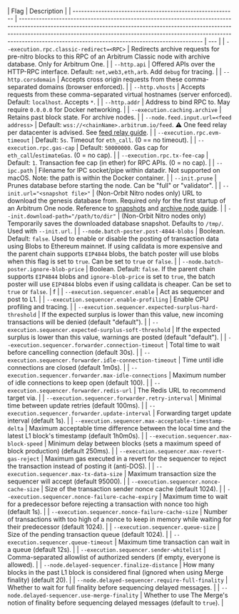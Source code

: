 <section class='small-table'>

| Flag                                                      | Description                                                                                                                                                                                                                                                                                                |
| --------------------------------------------------------- | ---------------------------------------------------------------------------------------------------------------------------------------------------------------------------------------------------------------------------------------------------------------------------------------------------------- | --- |
| `--execution.rpc.classic-redirect=<RPC>`                  | Redirects archive requests for pre-nitro blocks to this RPC of an Arbitrum Classic node with archive database. Only for Arbitrum One.                                                                                                                                                                      |
| `--http.api`                                              | Offered APIs over the HTTP-RPC interface. Default: `net,web3,eth,arb`. Add `debug` for tracing.                                                                                                                                                                                                            |
| `--http.corsdomain`                                       | Accepts cross origin requests from these comma-separated domains (browser enforced).                                                                                                                                                                                                                       |
| `--http.vhosts`                                           | Accepts requests from these comma-separated virtual hostnames (server enforced). Default: `localhost`. Accepts `*`.                                                                                                                                                                                        |
| `--http.addr`                                             | Address to bind RPC to. May require `0.0.0.0` for Docker networking.                                                                                                                                                                                                                                       |
| `--execution.caching.archive`                             | Retains past block state. For archive nodes.                                                                                                                                                                                                                                                               |
| `--node.feed.input.url=<feed address>`                    | Default: `wss://<chainName>.arbitrum.io/feed`. ⚠️ One feed relay per datacenter is advised. See [feed relay guide](/run-arbitrum-node/sequencer/01-run-feed-relay.mdx).                                                                                                                                    |
| `--execution.rpc.evm-timeout`                             | Default: `5s`. Timeout for `eth_call`. (0 == no timeout).                                                                                                                                                                                                                                                  |
| `--execution.rpc.gas-cap`                                 | Default: `50000000`. Gas cap for `eth_call`/`estimateGas`. (0 = no cap).                                                                                                                                                                                                                                   |
| `--execution.rpc.tx-fee-cap`                              | Default: `1`. Transaction fee cap (in ether) for RPC APIs. (0 = no cap).                                                                                                                                                                                                                                   |
| `--ipc.path`                                              | Filename for IPC socket/pipe within datadir. Not supported on macOS. Note: the path is within the Docker container.                                                                                                                                                                                        |
| `--init.prune`                                            | Prunes database before starting the node. Can be "full" or "validator".                                                                                                                                                                                                                                    |
| `--init.url="<snapshot file>"`                            | (Non-Orbit Nitro nodes only) URL to download the genesis database from. Required only for the first startup of an Arbitrum One node. Reference to [snapshots](https://snapshot.arbitrum.foundation/index.html) and [archive node guide](/run-arbitrum-node/more-types/01-run-archive-node.mdx).            |
| `--init.download-path="/path/to/dir"`                     | (Non-Orbit Nitro nodes only) Temporarily saves the downloaded database snapshot. Defaults to `/tmp/`. Used with `--init.url`.                                                                                                                                                                              |
| `--node.batch-poster.post-4844-blobs`                     | Boolean. Default: `false`. Used to enable or disable the posting of transaction data using Blobs to Ethereum mainnet. If using calldata is more expensive and the parent chain supports `EIP4844` blobs, the batch poster will use blobs when this flag is set to `true`. Can be set to `true` or `false`. |
| `--node.batch-poster.ignore-blob-price`                   | Boolean. Default: `false`. If the parent chain supports `EIP4844` blobs and `ignore-blob-price` is set to `true`, the batch poster will use `EIP4844` blobs even if using calldata is cheaper. Can be set to `true` or `false`.                                                                            | f   |
| `--execution.sequencer.enable`                            | Act as sequencer and post to L1.                                                                                                                                                                                                                                                                           |
| `--execution.sequencer.enable-profiling`                  | Enable CPU profiling and tracing.                                                                                                                                                                                                                                                                          |
| `--execution.sequencer.expected-surplus-hard-threshold`   | If the expected surplus is lower than this value, new incoming transactions will be denied (default "default").                                                                                                                                                                                            |
| `--execution.sequencer.expected-surplus-soft-threshold`   | If the expected surplus is lower than this value, warnings are posted (default "default").                                                                                                                                                                                                                 |
| `--execution.sequencer.forwarder.connection-timeout`      | Total time to wait before cancelling connection (default 30s).                                                                                                                                                                                                                                             |
| `--execution.sequencer.forwarder.idle-connection-timeout` | Time until idle connections are closed (default 1m0s).                                                                                                                                                                                                                                                     |
| `--execution.sequencer.forwarder.max-idle-connections`    | Maximum number of idle connections to keep open (default 100).                                                                                                                                                                                                                                             |
| `--execution.sequencer.forwarder.redis-url`               | The Redis URL to recommend target via.                                                                                                                                                                                                                                                                     |
| `--execution.sequencer.forwarder.retry-interval`          | Minimal time between update retries (default 100ms).                                                                                                                                                                                                                                                       |
| `--execution.sequencer.forwarder.update-interval`         | Forwarding target update interval (default 1s).                                                                                                                                                                                                                                                            |
| `--execution.sequencer.max-acceptable-timestamp-delta`    | Maximum acceptable time difference between the local time and the latest L1 block's timestamp (default 1h0m0s).                                                                                                                                                                                            |
| `--execution.sequencer.max-block-speed`                   | Minimum delay between blocks (sets a maximum speed of block production) (default 250ms).                                                                                                                                                                                                                   |
| `--execution.sequencer.max-revert-gas-reject`             | Maximum gas executed in a revert for the sequencer to reject the transaction instead of posting it (anti-DOS).                                                                                                                                                                                             |
| `--execution.sequencer.max-tx-data-size`                  | Maximum transaction size the sequencer will accept (default 95000).                                                                                                                                                                                                                                        |
| `--execution.sequencer.nonce-cache-size`                  | Size of the transaction sender nonce cache (default 1024).                                                                                                                                                                                                                                                 |
| `--execution.sequencer.nonce-failure-cache-expiry`        | Maximum time to wait for a predecessor before rejecting a transaction with nonce too high (default 1s).                                                                                                                                                                                                    |
| `--execution.sequencer.nonce-failure-cache-size`          | Number of transactions with too high of a nonce to keep in memory while waiting for their predecessor (default 1024).                                                                                                                                                                                      |
| `--execution.sequencer.queue-size`                        | Size of the pending transaction queue (default 1024).                                                                                                                                                                                                                                                      |
| `--execution.sequencer.queue-timeout`                     | Maximum time transaction can wait in a queue (default 12s).                                                                                                                                                                                                                                                |
| `--execution.sequencer.sender-whitelist`                  | Comma-separated allowlist of authorized senders (if empty, everyone is allowed).                                                                                                                                                                                                                           |
| `--node.delayed-sequencer.finalize-distance`              | How many blocks in the past L1 block is considered final (ignored when using Merge finality) (default 20).                                                                                                                                                                                                 |
| `--node.delayed-sequencer.require-full-finality`          | Whether to wait for full finality before sequencing delayed messages.                                                                                                                                                                                                                                      |
| `--node.delayed-sequencer.use-merge-finality`             | Whether to use The Merge's notion of finality before sequencing delayed messages (default to `true`).                                                                                                                                                                                                      |

</section>
